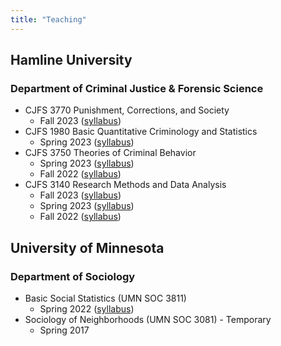 ```yaml
---
title: "Teaching"
---
```


## Hamline University 
### Department of Criminal Justice \& Forensic Science

* CJFS 3770 Punishment, Corrections, and Society
  + Fall 2023 ([syllabus](syllabi/CJfS_3770_F23.pdf))

* CJFS 1980 Basic Quantitative Criminology and Statistics
  + Spring 2023 ([syllabus](syllabi/CJFS_1980_S23.pdf))

* CJFS 3750 Theories of Criminal Behavior
  + Spring 2023 ([syllabus](syllabi/CJFS_3750_S23.pdf))
  + Fall 2022 ([syllabus](syllabi/CJFS_3750_F22.pdf))
  
* CJFS 3140 Research Methods and Data Analysis
  + Fall 2023 ([syllabus](syllabi/CJfS_3140_F23.pdf))
  + Spring 2023 ([syllabus](syllabi/CJFS_3140_S23.pdf))
  + Fall 2022 ([syllabus](syllabi/CJFS_3140_F22.pdf))

## University of Minnesota
### Department of Sociology

* Basic Social Statistics (UMN SOC 3811)
  + Spring 2022 ([syllabus](syllabi/larson_3811_22.pdf))

* Sociology of Neighborhoods (UMN SOC 3081) - Temporary
  + Spring 2017 

  

  